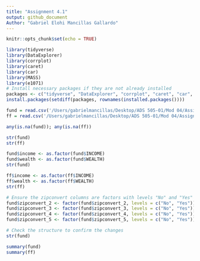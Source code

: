 ```yaml
---
title: "Assignment 4.1"
output: github_document
Author: "Gabriel Elohi Mancillas Gallardo"
---
```


```r
knitr::opts_chunk$set(echo = TRUE)

library(tidyverse)
library(DataExplorer)
library(corrplot)
library(caret)
library(car)
library(MASS)
library(e1071)
# Install necessary packages if they are not already installed
packages <- c("tidyverse", "DataExplorer", "corrplot", "caret", "car", "MASS", "e1071")
install.packages(setdiff(packages, rownames(installed.packages())))
```
```r
fund = read.csv('/Users/gabrielmancillas/Desktop/ADS 505-01/Mod 04/Assignment 4.1/Fundraising.csv')
ff = read.csv('/Users/gabrielmancillas/Desktop/ADS 505-01/Mod 04/Assignment 4.1/FutureFundraising.csv')

any(is.na(fund)); any(is.na(ff))

str(fund)
str(ff)

fund$income <- as.factor(fund$INCOME)
fund$wealth <- as.factor(fund$WEALTH)
str(fund)

ff$income <- as.factor(ff$INCOME)
ff$wealth <- as.factor(ff$WEALTH)
str(ff)
```

```r
# Ensure the zipconvert columns are factors with levels "No" and "Yes"
fund$zipconvert_2 <- factor(fund$zipconvert_2, levels = c("No", "Yes"))
fund$zipconvert_3 <- factor(fund$zipconvert_3, levels = c("No", "Yes"))
fund$zipconvert_4 <- factor(fund$zipconvert_4, levels = c("No", "Yes"))
fund$zipconvert_5 <- factor(fund$zipconvert_5, levels = c("No", "Yes"))

# Check the structure to confirm the changes
str(fund)

```
```r
summary(fund)
summary(ff)
```